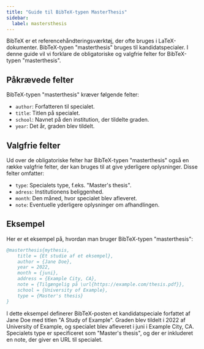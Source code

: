 ```yaml
---
title: "Guide til BibTeX-typen MasterThesis"
sidebar:
  label: mastersthesis
---
```



BibTeX er et referencehåndteringsværktøj, der ofte bruges i LaTeX-dokumenter. BibTeX-typen "masterthesis" bruges til kandidatspecialer. I denne guide vil vi forklare de obligatoriske og valgfrie felter for BibTeX-typen "masterthesis".

<CiteDrive/>

## Påkrævede felter

BibTeX-typen "masterthesis" kræver følgende felter:

- `author`: Forfatteren til specialet.
- `title`: Titlen på specialet.
- `school`: Navnet på den institution, der tildelte graden.
- `year`: Det år, graden blev tildelt.

## Valgfrie felter

Ud over de obligatoriske felter har BibTeX-typen "masterthesis" også en række valgfrie felter, der kan bruges til at give yderligere oplysninger. Disse felter omfatter:

- `type`: Specialets type, f.eks. "Master's thesis".
- `adress`: Institutionens beliggenhed.
- `month`: Den måned, hvor specialet blev afleveret.
- `note`: Eventuelle yderligere oplysninger om afhandlingen.

## Eksempel

Her er et eksempel på, hvordan man bruger BibTeX-typen "masterthesis":



```bibtex
@masterthesis{mythesis,
	title = {Et studie af et eksempel},
	author = {Jane Doe},
	year = 2022,
	month = {juni},
	address = {Example City, CA},
	note = {Tilgængelig på \url{https://example.com/thesis.pdf}},
	school = {University of Example},
	type = {Master's thesis}
}

```

I dette eksempel definerer BibTeX-posten et kandidatspeciale forfattet af Jane Doe med titlen "A Study of Example". Graden blev tildelt i 2022 af University of Example, og specialet blev afleveret i juni i Example City, CA. Specialets type er specificeret som "Master's thesis", og der er inkluderet en note, der giver en URL til specialet.